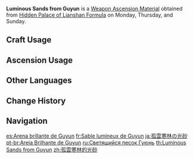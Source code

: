 {{Item Infobox
|id          = 114013
|image       = Item Luminous Sands from Guyun.png
|type        = Weapon Ascension Materials
|invCategory = Character Development Items
|group       = Guyun Pillars
|quality     = 2
|description = The stone pillars that tower amid [[Guyun Stone Forest]] were once the stone spears [[Morax]] used to defeat his enemies. Over time, the [[gods]]' substance has seeped into the pillars that pin them down, lending them divine power. The pillars sometimes shed fragments of hatred and curses.
|day1        = Monday
|day2        = Thursday
|day3        = Sunday
|source1     = Hidden Palace of Lianshan Formula
|source2     = Purchase from the [[Souvenir Shop]] in [[Liyue]]
|source3     = [[Parametric Transformer]]
}}
'''Luminous Sands from Guyun''' is a [[Weapon Ascension Material]] obtained from [[Hidden Palace of Lianshan Formula]] on Monday, Thursday, and Sunday.

==Craft Usage==
{{Craft Usage}}

==Ascension Usage==
{{Ascension Usage}}

==Other Languages==
{{Other Languages
|en      = Luminous Sands from Guyun
|zhs     = 孤云寒林的光砂
|zhs_rm  = Gūyún Hánlín de Guāng Shā
|zht     = 孤雲寒林的光砂
|zht_rm  = Gūyún Hánlín de Guāng Shā
|zh_tl   = Luminous Sands from the Cold Forests of Guyun
|ja      = 孤雲寒林の光砂
|ja_rm   = Ko'un Kanrin no Kousa{{Assumed}}
|ja_tl   = Luminous Sands from Cold Forests of Guyun
|ko      = 고운한림의 매끄러운 모래
|ko_rm   = Gounhanrim-ui Maekkeureoun Morae
|ko_tl   = Smooth Sands of the Cold Forests of Guyun
|es      = Arena brillante de Guyun
|es_tl   = Brilliant Sand from Guyun
|fr      = Sable lumineux de Guyun
|fr_tl   = Luminous Sand from Guyun
|ru      = Светящийся песок Гуюнь
|ru_tl   = Luminous Guyun Sands
|th      = Luminous Sands from Guyun
|vi      = Ánh Sáng Rừng Băng Giá
|vi_tl   = 
|de      = Leuchtender Sand von Guyun
|de_tl   = Luminous Sand from Guyun
|id      = Luminous Sands from Guyun
|pt      = Areia Brilhante de Guyun
|pt_tl   = 
|tr      = Guyun'un Parlak Kumları
|tr_tl   = Guyun's Shiny Sands
|it      = Sabbie brillanti di Guyun
|it_tl   = 
}}

==Change History==
{{Change History|1.0}}

==Navigation==
{{Development Item Navbox|Weapon Materials}}

[[es:Arena brillante de Guyun]]
[[fr:Sable lumineux de Guyun]]
[[ja:孤雲寒林の光砂]]
[[pt-br:Areia Brilhante de Guyun]]
[[ru:Светящийся песок Гуюнь]]
[[th:Luminous Sands from Guyun]]
[[zh:孤雲寒林的光砂]]
